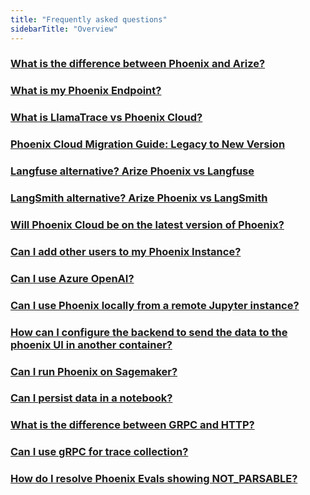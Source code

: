 ```yaml
---
title: "Frequently asked questions"
sidebarTitle: "Overview"
---
```


### [What is the difference between Phoenix and Arize?](/phoenix/learn/resources/faqs/what-is-the-difference-between-phoenix-and-arize)

### [What is my Phoenix Endpoint?](/phoenix/learn/resources/faqs/what-is-my-phoenix-endpoint)

### [What is LlamaTrace vs Phoenix Cloud?](/phoenix/learn/resources/faqs/what-is-llamatrace-vs-phoenix-cloud)

### [Phoenix Cloud Migration Guide: Legacy to New Version](/phoenix/learn/resources/faqs/phoenix-cloud-migration-guide-legacy-to-new-version)

### [Langfuse alternative? Arize Phoenix vs Langfuse](/phoenix/learn/resources/faqs/langfuse-alternatives)

### [LangSmith alternative? Arize Phoenix vs LangSmith](/phoenix/learn/resources/faqs/langsmith-alternatives)

### [Will Phoenix Cloud be on the latest version of Phoenix?](/phoenix/learn/resources/faqs/will-phoenix-cloud-be-on-the-latest-version-of-phoenix)

### [Can I add other users to my Phoenix Instance?](/phoenix/learn/resources/faqs/can-i-add-other-users-to-my-phoenix-instance)

### [Can I use Azure OpenAI?](/phoenix/learn/resources/faqs/can-i-use-azure-openai)

### [Can I use Phoenix locally from a remote Jupyter instance?](/phoenix/learn/resources/faqs/can-i-use-phoenix-locally-from-a-remote-jupyter-instance)

### [How can I configure the backend to send the data to the phoenix UI in another container?](/phoenix/learn/resources/faqs/how-can-i-configure-the-backend-to-send-the-data-to-the-phoenix-ui-in-another-container)

### [Can I run Phoenix on Sagemaker?](/phoenix/learn/resources/faqs#can-i-run-phoenix-on-sagemaker)

### [Can I persist data in a notebook?](/phoenix/learn/resources/faqs/can-i-persist-data-in-a-notebook)

### [What is the difference between GRPC and HTTP?](/phoenix/learn/resources/faqs/what-is-the-difference-between-phoenix-and-arize)

### [Can I use gRPC for trace collection?](/phoenix/learn/resources/faqs/can-i-use-grpc-for-trace-collection)

### [How do I resolve Phoenix Evals showing NOT_PARSABLE?](/phoenix/learn/resources/faqs/how-do-i-resolve-phoenix-evals-showing-not_parsable)


